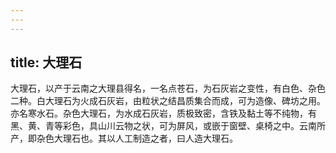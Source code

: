 ```yaml
---
---
---
```

title: 大理石
---



大理石，以产于云南之大理县得名，一名点苍石，为石灰岩之变性，有白色、杂色二种。白大理石为火成石灰岩，由粒状之结昌质集合而成，可为造像、碑坊之用。亦名寒水石。杂色大理石，为水成石灰岩，质极致密，含铁及黏土等不纯物，有黑、黄、青等彩色，具山川云物之状，可为屏风，或嵌于窗壁、桌椅之中。云南所产，即杂色大理石也。其以人工制造之者，曰人造大理石。